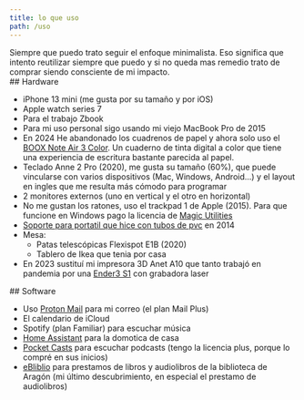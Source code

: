 ```yaml
---
title: lo que uso
path: /uso
---
```


<Section>
  Siempre que puedo trato seguir el enfoque minimalista. Eso significa que
  intento reutilizar siempre que puedo y si no queda mas remedio trato de
  comprar siendo consciente de mi impacto.
</Section>

<Section>
## Hardware

- iPhone 13 mini (me gusta por su tamaño y por iOS)
- Apple watch series 7
- Para el trabajo Zbook
- Para mi uso personal sigo usando mi viejo MacBook Pro de 2015
- En 2024 He abandonado los cuadrenos de papel y ahora solo uso el [BOOX Note Air 3 Color](https://shop.boox.com/collections/all/products/noteair3). Un cuaderno de tinta digital a color que tiene una experiencia de escritura bastante parecida al papel. 
- Teclado Anne 2 Pro (2020), me gusta su tamaño (60%), que puede vincularse con varios dispositivos (Mac, Windows, Android...) y el layout en ingles que me resulta más cómodo para programar
- 2 monitores externos (uno en vertical y el otro en horizontal)
- No me gustan los ratones, uso el trackpad 1 de Apple (2015). Para que funcione en Windows pago la licencia de [Magic Utilities](https://magicutilities.net/)
- [Soporte para portatil que hice con tubos de pvc](https://www.instagram.com/francholab/p/sU1ibJzNEv/) en 2014 
- Mesa:
  - Patas telescópicas Flexispot E1B (2020)
  - Tablero de Ikea que tenia por casa
- En 2023 sustituí mi impresora 3D Anet A10 que tanto trabajó en pandemia por una [Ender3 S1](https://www.creality.com/es/products/ender-3s1) con grabadora laser

</Section>

<Section>
## Software

- Uso [Proton Mail](https://proton.me/) para mi correo (el plan Mail Plus)
- El calendario de iCloud
- Spotify (plan Familiar) para escuchar música
- [Home Assistant](https://www.home-assistant.io/) para la domotica de casa
- [Pocket Casts](https://pocketcasts.com/) para escuchar podcasts (tengo la licencia plus, porque lo compré en sus inicios)
- [eBliblio](https://ebiblio.es/) para prestamos de libros y audiolibros de la biblioteca de Aragón (mi último descubrimiento, en especial el prestamo de audiolibros)

</Section>
